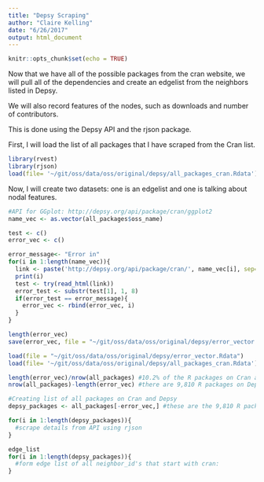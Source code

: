```yaml
---
title: "Depsy Scraping"
author: "Claire Kelling"
date: "6/26/2017"
output: html_document
---
```


```r
knitr::opts_chunk$set(echo = TRUE)
```

Now that we have all of the possible packages from the cran website, we will pull all of the dependencies and create an edgelist from the neighbors listed in Depsy. 

We will also record features of the nodes, such as downloads and number of contributors. 

This is done using the Depsy API and the rjson package. 

First, I will load the list of all packages that I have scraped from the Cran list. 
```r
library(rvest)
library(rjson)
load(file= '~/git/oss/data/oss/original/depsy/all_packages_cran.Rdata')
```

Now, I will create two datasets: one is an edgelist and one is talking about nodal features. 

```r
#API for GGplot: http://depsy.org/api/package/cran/ggplot2
name_vec <- as.vector(all_packages$oss_name)

test <- c()
error_vec <- c()

error_message<- "Error in"
for(i in 1:length(name_vec)){
  link <- paste('http://depsy.org/api/package/cran/', name_vec[i], sep='')
  print(i)
  test <- try(read_html(link))
  error_test <- substr(test[1], 1, 8)
  if(error_test == error_message){
    error_vec <- rbind(error_vec, i)
  }
}

length(error_vec)
save(error_vec, file = "~/git/oss/data/oss/original/depsy/error_vector.Rdata")
```

```r
load(file = "~/git/oss/data/oss/original/depsy/error_vector.Rdata")
load(file= '~/git/oss/data/oss/original/depsy/all_packages_cran.Rdata')

length(error_vec)/nrow(all_packages) #10.2% of the R packages on Cran are on Depsy
nrow(all_packages)-length(error_vec) #there are 9,810 R packages on Depsy

#Creating list of all packages on Cran and Depsy
depsy_packages <- all_packages[-error_vec,] #these are the 9,810 R packages on Depsy and cran

for(i in 1:length(depsy_packages)){
  #scrape details from API using rjson
}
```

```r
edge_list
for(i in 1:length(depsy_packages)){
  #form edge list of all neighbor_id's that start with cran:
}
```

